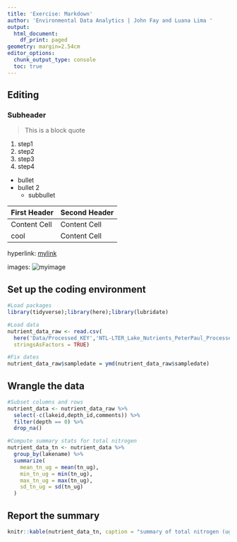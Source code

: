 ```yaml
---
title: 'Exercise: Markdown'
author: 'Environmental Data Analytics | John Fay and Luana Lima '
output:
  html_document:
    df_print: paged
geometry: margin=2.54cm
editor_options:
  chunk_output_type: console
  toc: true
---
```


## Editing

### Subheader

> This is a block quote

1.  step1
2.  step2
3.  step3
4.  step4

-   bullet
-   bullet 2
    -   subbullet

| First Header | Second Header |
|--------------|---------------|
| Content Cell | Content Cell  |
| cool         | Content Cell  |

hyperlink: [mylink](www.google.com)

images: ![myimage](img/rmarkdownflow.png)

## Set up the coding environment

```r
#Load packages
library(tidyverse);library(here);library(lubridate)

#Load data
nutrient_data_raw <- read.csv(
  here('Data/Processed_KEY','NTL-LTER_Lake_Nutrients_PeterPaul_Processed.csv'),
  stringsAsFactors = TRUE)

#Fix dates
nutrient_data_raw$sampledate = ymd(nutrient_data_raw$sampledate)

```

## Wrangle the data

```r
#Subset columns and rows
nutrient_data <- nutrient_data_raw %>% 
  select(-c(lakeid,depth_id,comments)) %>% 
  filter(depth == 0) %>% 
  drop_na()

#Compute summary stats for total nitrogen
nutrient_data_tn <- nutrient_data %>% 
  group_by(lakename) %>% 
  summarize(
    mean_tn_ug = mean(tn_ug),
    min_tn_ug = min(tn_ug),
    max_tn_ug = max(tn_ug),
    sd_tn_ug = sd(tn_ug)
  )
```
\newpage

## Report the summary

```r
knitr::kable(nutrient_data_tn, caption = "summary of total nitrogen (ug)")
```



